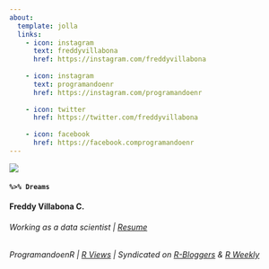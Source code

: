 ```yaml
---
about:
  template: jolla
  links:
    - icon: instagram
      text: freddyvillabona
      href: https://instagram.com/freddyvillabona
      
    - icon: instagram
      text: programandoenr
      href: https://instagram.com/programandoenr
      
    - icon: twitter
      href: https://twitter.com/freddyvillabona
      
    - icon: facebook
      href: https://facebook.comprogramandoenr
---
```


![](img_1.jpg)

#### **`%>% Dreams`**

**Freddy Villabona C.**

###### Working as a data scientist \| [Resume](https://docs.google.com/document/d/1tK3Pr6gwD0YipuBWaxsrwVTeCnOuY7V82V6s0LOSIXk/edit?usp=sharing "Resume (ES)")

###### ProgramandoenR \| [R Views](https://rviews.rstudio.com/) \| Syndicated on [R-Bloggers](https://www.r-bloggers.com/author/dreams/) & [R Weekly](https://rweekly.org/)

